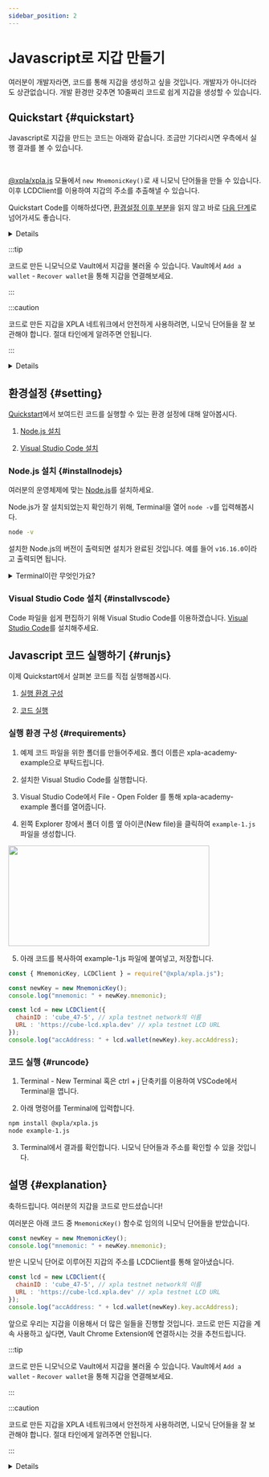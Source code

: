 ```yaml
---
sidebar_position: 2
---
```


# Javascript로 지갑 만들기


여러분이 개발자라면, 코드를 통해 지갑을 생성하고 싶을 것입니다. 개발자가 아니더라도 상관없습니다. 개발 환경만 갖추면 10줄짜리 코드로 쉽게 지갑을 생성할 수 있습니다.

## Quickstart {#quickstart}

Javascript로 지갑을 만드는 코드는 아래와 같습니다. 조금만 기다리시면 우측에서 실행 결과를 볼 수 있습니다.


<Ex01 />

<br/>


[@xpla/xpla.js](https://www.npmjs.com/package/@xpla/xpla.js) 모듈에서 `new MnemonicKey()`로 새 니모닉 단어들을 만들 수 있습니다. 이후 LCDClient를 이용하여 지갑의 주소를 추출해낼 수 있습니다. 

Quickstart Code를 이해하셨다면, [환경설정 이후 부분](/docs/settings/create-wallet/create-wallet-with-js#setting)을 읽지 않고 바로 [다음 단계](/docs/settings/create-wallet/get-testnet-xpla)로 넘어가셔도 좋습니다.


<Details summary={"React로 지갑 생성하기"} style={{backgroundColor : 'white'}}>
<Ex01_react />
</Details>

:::tip

코드로 만든 니모닉으로 Vault에서 지갑을 불러올 수 있습니다. Vault에서 `Add a wallet` - `Recover wallet`을 통해 지갑을 연결해보세요.

:::

:::caution

코드로 만든 지갑을 XPLA 네트워크에서 안전하게 사용하려면, 니모닉 단어들을 잘 보관해야 합니다. 절대 타인에게 알려주면 안됩니다.

:::

<Details summary={'LCDClient란 무엇인가요?'}>
LCDClient는 XPLA 블록체인 내 데이터를 가져오는 도구입니다. 더 자세히 알고 싶으시다면 <a target="_blank" href="https://docs.xpla.io/docs/develop/guides/start-the-light-client-daemon/" >Docs</a>를 참고해보세요.

지금 이것에 대해 명확하게 이해하지 않으셔도 괜찮습니다. 코드로 지갑을 생성할 수 있다는 것만 알아두시면 됩니다. 
</Details>



## 환경설정 {#setting}

[Quickstart](/docs/settings/create-wallet/create-wallet-with-js#quickstart)에서 보여드린 코드를 실행할 수 있는 환경 설정에 대해 알아봅시다.

1. [Node.js 설치](/docs/settings/create-wallet/create-wallet-with-js#installnodejs)

2. [Visual Studio Code 설치](/docs/settings/create-wallet/create-wallet-with-js#installvscode)

### Node.js 설치 {#installnodejs}

여러분의 운영체제에 맞는 [Node.js](https://nodejs.org/en/download/)를 설치하세요.

Node.js가 잘 설치되었는지 확인하기 위해, Terminal을 열어 `node -v`를 입력해봅시다.

```bash
node -v
```

설치한 Node.js의 버전이 출력되면 설치가 완료된 것입니다. 예를 들어 `v16.16.0`이라고 출력되면 됩니다.

<details>
  <summary>Terminal이란 무엇인가요?</summary>
컴퓨터 시스템을 제어하기 위한 도구입니다. 개발에 익숙하지 않으신 분들은 어떻게 터미널에 접근하는지 모르실 수 있습니다. 운영체제에 따라 다음과 같은 방식으로 터미널에 접근할 수 있습니다.


<Tabs groupId="operating-systems">
  <TabItem value="win" label="Windows">
    윈도우 실행창 (Win + R)에서 cmd를 입력합니다.
  </TabItem>
  <TabItem value="mac" label="macOS">
    <a href="https://support.apple.com/ko-kr/guide/terminal/apd5265185d-f365-44cb-8b09-71a064a42125/mac" target="_blank">
    Apple 공식 사이트
    </a>
    를 참고해보세요.
  </TabItem>
</Tabs>
</details>

### Visual Studio Code 설치 {#installvscode}

Code 파일을 쉽게 편집하기 위해 Visual Studio Code를 이용하겠습니다. [Visual Studio Code](https://code.visualstudio.com/download)를 설치해주세요.

## Javascript 코드 실행하기 {#runjs}

이제 Quickstart에서 살펴본 코드를 직접 실행해봅시다.

1. [실행 환경 구성](/docs/settings/create-wallet/create-wallet-with-js#requirements)

2. [코드 실행](/docs/settings/create-wallet/create-wallet-with-js#runcode)

### 실행 환경 구성 {#requirements}

  1. 예제 코드 파일을 위한 폴더를 만들어주세요. 폴더 이름은 xpla-academy-example으로 부탁드립니다.

  2. 설치한 Visual Studio Code를 실행합니다.

  3. Visual Studio Code에서 File - Open Folder 를 통해 xpla-academy-example 폴더를 열어줍니다.

  4. 왼쪽 Explorer 창에서 폴더 이름 옆 아이콘(New file)을 클릭하여 `example-1.js` 파일을 생성합니다.
  <img src="/xpla-academy-dev/img/2-settings/1-create-wallet/vscode-newfile.png"  width="400" height="200" />

  5. 아래 코드를 복사하여 example-1.js 파일에 붙여넣고, 저장합니다.

  ```js
  const { MnemonicKey, LCDClient } = require("@xpla/xpla.js");

  const newKey = new MnemonicKey();
  console.log("mnemonic: " + newKey.mnemonic);

  const lcd = new LCDClient({
    chainID : 'cube_47-5', // xpla testnet network의 이름
    URL : 'https://cube-lcd.xpla.dev' // xpla testnet LCD URL
  });
  console.log("accAddress: " + lcd.wallet(newKey).key.accAddress);
  ```

### 코드 실행 {#runcode}

  1. Terminal - New Terminal 혹은 ctrl + j 단축키를 이용하여 VSCode에서 Terminal을 엽니다.

  2. 아래 명령어를 Terminal에 입력합니다.

  ```bash
  npm install @xpla/xpla.js
  node example-1.js
  ```

  3. Terminal에서 결과를 확인합니다. 니모닉 단어들과 주소를 확인할 수 있을 것입니다.
 
## 설명 {#explanation}

축하드립니다. 여러분의 지갑을 코드로 만드셨습니다!

여러분은 아래 코드 중 `MnemonicKey()` 함수로 임의의 니모닉 단어들을 받았습니다.

```js
const newKey = new MnemonicKey();
console.log("mnemonic: " + newKey.mnemonic);
```

받은 니모닉 단어로 이루어진 지갑의 주소를 LCDClient를 통해 알아냈습니다.

```js
const lcd = new LCDClient({
  chainID : 'cube_47-5', // xpla testnet network의 이름
  URL : 'https://cube-lcd.xpla.dev' // xpla testnet LCD URL
});
console.log("accAddress: " + lcd.wallet(newKey).key.accAddress);
```

앞으로 우리는 지갑을 이용해서 더 많은 일들을 진행할 것입니다. 코드로 만든 지갑을 계속 사용하고 싶다면, Vault Chrome Extension에 연결하시는 것을 추천드립니다. 

:::tip

코드로 만든 니모닉으로 Vault에서 지갑을 불러올 수 있습니다. Vault에서 `Add a wallet` - `Recover wallet`을 통해 지갑을 연결해보세요.

:::

:::caution

코드로 만든 지갑을 XPLA 네트워크에서 안전하게 사용하려면, 니모닉 단어들을 잘 보관해야 합니다. 절대 타인에게 알려주면 안됩니다.

:::

<Details summary={'LCDClient란 무엇인가요?'}>
LCDClient는 XPLA 블록체인 내 데이터를 가져오는 도구입니다. 더 자세히 알고 싶으시다면 <a target="_blank" href="https://docs.xpla.io/docs/develop/guides/start-the-light-client-daemon/" >Docs</a>를 참고해보세요.

지금 이것에 대해 명확하게 이해하지 않으셔도 괜찮습니다. 코드로 지갑을 생성할 수 있다는 것만 알아두시면 됩니다. 
</Details>




